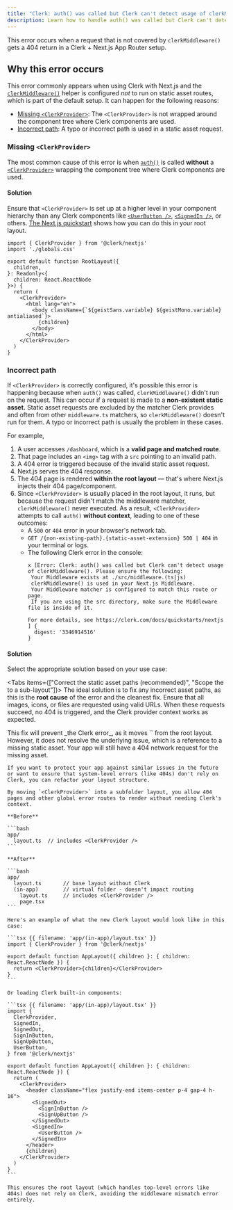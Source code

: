 ```yaml
---
title: "Clerk: auth() was called but Clerk can't detect usage of clerkMiddleware()"
description: Learn how to handle auth() was called but Clerk can't detect usage of clerkMiddleware() when getting 404 errors in Next.js.
---
```


This error occurs when a request that is not covered by `clerkMiddleware()` gets a 404 return in a Clerk + Next.js App Router setup.

## Why this error occurs

This error commonly appears when using Clerk with Next.js and the [`clerkMiddleware()`](/docs/references/nextjs/clerk-middleware) helper is configured _not_ to run on static asset routes, which is part of the default setup. It can happen for the following reasons:

- [Missing `<ClerkProvider>`](#missing-clerk-provider): The `<ClerkProvider>` is not wrapped around the component tree where Clerk components are used.
- [Incorrect path](#incorrect-path): A typo or incorrect path is used in a static asset request.

### Missing `<ClerkProvider>`

The most common cause of this error is when [`auth()`](/docs/references/nextjs/app-router/auth) is called **without** a [`<ClerkProvider>`](/docs/references/general/components/clerk-provider) wrapping the component tree where Clerk components are used.

<Include src="_partials/clerk-provider/explanation" />

#### Solution

Ensure that `<ClerkProvider>` is set up at a higher level in your component hierarchy than any Clerk components like [`<UserButton />`](/docs/references/general/components/user/user-button), [`<SignedIn />`](/docs/references/general/components/control/signed-in), or others. [The Next.js quickstart](https://clerk.com/docs/quickstarts/nextjs) shows how you can do this in your root layout.

```tsx {{ filename: 'app/layout.tsx' }}
import { ClerkProvider } from '@clerk/nextjs'
import './globals.css'

export default function RootLayout({
  children,
}: Readonly<{
  children: React.ReactNode
}>) {
  return (
    <ClerkProvider>
      <html lang="en">
        <body className={`${geistSans.variable} ${geistMono.variable} antialiased`}>
          {children}
        </body>
      </html>
    </ClerkProvider>
  )
}
```

### Incorrect path

If `<ClerkProvider>` is correctly configured, it's possible this error is happening because when `auth()` was called, `clerkMiddleware()` didn't run on the request. This can occur if a request is made to a **non-existent static asset.** Static asset requests are excluded by the matcher Clerk provides and often from other `middleware.ts` matchers, so `clerkMiddleware()` doesn't run for them. A typo or incorrect path is usually the problem in these cases.

For example,

1. A user accesses `/dashboard`, which is a **valid page and matched route**.
1. That page includes an `<img>` tag with a `src` pointing to an invalid path.
1. A 404 error is triggered because of the invalid static asset request.
1. Next.js serves the 404 response.
1. The 404 page is rendered **within the root layout** — that's where Next.js injects their 404 page/component.
1. Since `<ClerkProvider>` is usually placed in the root layout, it runs, but because the request didn't match the middleware matcher, `clerkMiddleware()` never executed. As a result, `<ClerkProvider>` attempts to call `auth()` **without context**, leading to one of these outcomes:
   - A `500` or `404` error in your browser's network tab.
   - `GET /{non-existing-path}.{static-asset-extension} 500 | 404` in your terminal or logs.
   - The following Clerk error in the console:
     ```text
     x [Error: Clerk: auth() was called but Clerk can't detect usage of clerkMiddleware(). Please ensure the following:
      Your Middleware exists at ./src/middleware.(ts|js)
      clerkMiddleware() is used in your Next.js Middleware.
      Your Middleware matcher is configured to match this route or page.
      If you are using the src directory, make sure the Middleware file is inside of it.

     For more details, see https://clerk.com/docs/quickstarts/nextjs
     ] {
       digest: '3346914516'
     }
     ```

#### Solution

Select the appropriate solution based on your use case:

<Tabs items={["Correct the static asset paths (recommended)", "Scope the <ClerkProvider> to a sub-layout"]}>
  <Tab>
    The ideal solution is to fix any incorrect asset paths, as this is the **root cause** of the error and the cleanest fix. Ensure that all images, icons, or files are requested using valid URLs. When these requests succeed, no 404 is triggered, and the Clerk provider context works as expected.
  </Tab>

  <Tab>
    This fix will prevent _the Clerk error_, as it moves `<ClerkProvider>` from the root layout. However, it does not resolve the underlying issue, which is a reference to a missing static asset. Your app will still have a 404 network request for the missing asset.

    If you want to protect your app against similar issues in the future or want to ensure that system-level errors (like 404s) don't rely on Clerk, you can refactor your layout structure.

    By moving `<ClerkProvider>` into a subfolder layout, you allow 404 pages and other global error routes to render without needing Clerk's context.

    **Before**

    ```bash
    app/
      layout.ts  // includes <ClerkProvider />
    ```

    **After**

    ```bash
    app/
      layout.ts       // base layout without Clerk
      (in-app)        // virtual folder - doesn't impact routing
        layout.ts     // includes <ClerkProvider />
        page.tsx
    ```

    Here's an example of what the new Clerk layout would look like in this case:

    ```tsx {{ filename: 'app/(in-app)/layout.tsx' }}
    import { ClerkProvider } from '@clerk/nextjs'

    export default function AppLayout({ children }: { children: React.ReactNode }) {
      return <ClerkProvider>{children}</ClerkProvider>
    }
    ```

    Or loading Clerk built-in components:

    ```tsx {{ filename: 'app/(in-app)/layout.tsx' }}
    import {
      ClerkProvider,
      SignedIn,
      SignedOut,
      SignInButton,
      SignUpButton,
      UserButton,
    } from '@clerk/nextjs'

    export default function AppLayout({ children }: { children: React.ReactNode }) {
      return (
        <ClerkProvider>
          <header className="flex justify-end items-center p-4 gap-4 h-16">
            <SignedOut>
              <SignInButton />
              <SignUpButton />
            </SignedOut>
            <SignedIn>
              <UserButton />
            </SignedIn>
          </header>
          {children}
        </ClerkProvider>
      )
    }
    ```

    This ensures the root layout (which handles top-level errors like 404s) does not rely on Clerk, avoiding the middleware mismatch error entirely.
  </Tab>
</Tabs>
